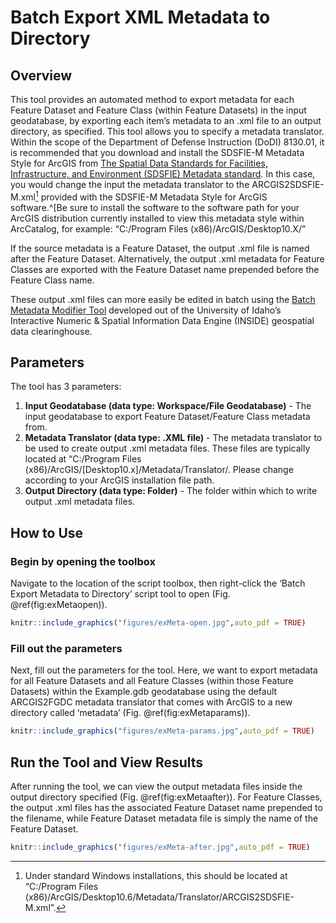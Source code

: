 # Batch Export XML Metadata to Directory {#exMeta}


## Overview
This tool provides an automated method to export metadata for each Feature Dataset and Feature Class (within Feature Datasets) in the input geodatabase, by exporting each item's metadata to an .xml file to an output directory, as specified. This tool allows you to specify a metadata translator. Within the scope of the Department of Defense Instruction (DoDI) 8130.01, it is recommended that you download and install the SDSFIE-M Metadata Style for ArcGIS from [The Spatial Data Standards for Facilities, Infrastructure, and Environment (SDSFIE) Metadata standard](https://www.sdsfieonline.org/Standards/Metadata). In this case, you would change the input the metadata translator to the ARCGIS2SDSFIE-M.xml^[Under standard Windows installations, this should be located at "C:/Program Files (x86)/ArcGIS/Desktop10.6/Metadata/Translator/ARCGIS2SDSFIE-M.xml".] provided with the SDSFIE-M Metadata Style for ArcGIS software.^[Be sure to install the software to the software path for your ArcGIS distribution currently installed to view this metadata style within ArcCatalog, for example: "C:/Program Files (x86)/ArcGIS/Desktop10.X/" 

If the source metadata is a Feature Dataset, the output .xml file is named after the Feature Dataset. Alternatively, the output .xml metadata for Feature Classes are exported with the Feature Dataset name prepended before the Feature Class name.

These output .xml files can more easily be edited in batch using the [Batch Metadata Modifier Tool](http://insideidaho.org/helpdocs/batch_metadata_modifier_tool.html) developed out of the University of Idaho's Interactive Numeric & Spatial Information Data Engine (INSIDE) geospatial data clearinghouse.

## Parameters
The tool has 3 parameters:  

1. **Input Geodatabase (data type: Workspace/File Geodatabase)** - The input geodatabase to export Feature Dataset/Feature Class metadata from.
2. **Metadata Translator  (data type: .XML file)** - The metadata translator to be used to create output .xml metadata files. These files are typically located at "C:/Program Files (x86)/ArcGIS/[Desktop10.x]/Metadata/Translator/. Please change according to your ArcGIS installation file path. 
3. **Output Directory (data type: Folder)** - The folder within which to write output .xml metadata files.

## How to Use
### Begin by opening the toolbox  
Navigate to the location of the script toolbox, then right-click the 'Batch Export Metadata to Directory' script tool to open (Fig. \@ref(fig:exMetaopen)).
```r
knitr::include_graphics("figures/exMeta-open.jpg",auto_pdf = TRUE)
```
###  Fill out the parameters 
Next, fill out the parameters for the tool. Here, we want to export metadata for all Feature Datasets and all Feature Classes (within those Feature Datasets) within the Example.gdb geodatabase using the default ARCGIS2FGDC metadata translator that comes with ArcGIS to a new directory called 'metadata' (Fig. \@ref(fig:exMetaparams)). 
```r
knitr::include_graphics("figures/exMeta-params.jpg",auto_pdf = TRUE)
```
## Run the Tool and View Results
After running the tool, we can view the output metadata files inside the output directory specified (Fig. \@ref(fig:exMetaafter)). For Feature Classes, the output .xml files has the associated Feature Dataset name prepended to the filename, while Feature Dataset metadata file is simply the name of the Feature Dataset.

```r
knitr::include_graphics("figures/exMeta-after.jpg",auto_pdf = TRUE)
```
